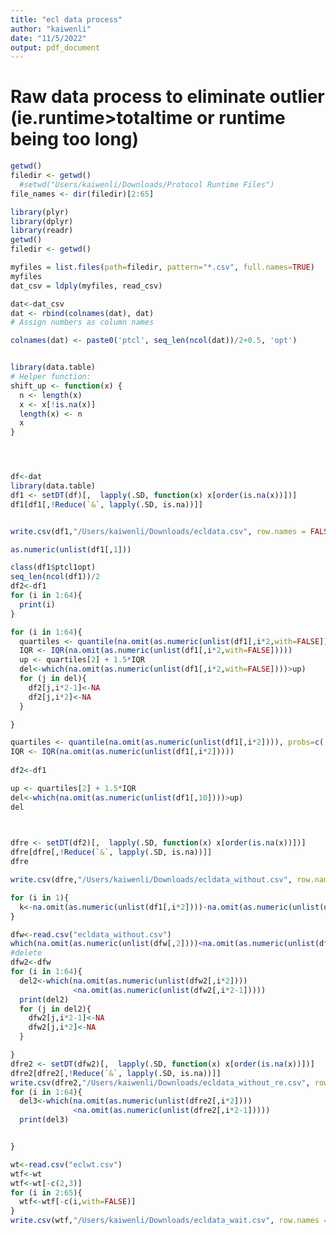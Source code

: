 ```yaml
---
title: "ecl data process"
author: "kaiwenli"
date: "11/5/2022"
output: pdf_document
---
```

# Raw data process to eliminate outlier (ie.runtime>totaltime or runtime being too long)

```r
getwd()
filedir <- getwd()
  #setwd("Users/kaiwenli/Downloads/Protocol Runtime Files")
file_names <- dir(filedir)[2:65]

```

```r
library(plyr)
library(dplyr)
library(readr)
getwd()
filedir <- getwd()

myfiles = list.files(path=filedir, pattern="*.csv", full.names=TRUE)
myfiles
dat_csv = ldply(myfiles, read_csv)

dat<-dat_csv
dat <- rbind(colnames(dat), dat)
# Assign numbers as column names

colnames(dat) <- paste0('ptcl', seq_len(ncol(dat))/2+0.5, 'opt')



```


```r
library(data.table)
# Helper function:
shift_up <- function(x) {
  n <- length(x)
  x <- x[!is.na(x)]
  length(x) <- n
  x
}




df<-dat
library(data.table)
df1 <- setDT(df)[,  lapply(.SD, function(x) x[order(is.na(x))])]
df1[df1[,!Reduce(`&`, lapply(.SD, is.na))]]


write.csv(df1,"/Users/kaiwenli/Downloads/ecldata.csv", row.names = FALSE)

as.numeric(unlist(df1[,1]))


```

```r

class(df1$ptcl1opt)
seq_len(ncol(df1))/2
df2<-df1
for (i in 1:64){
  print(i)
}

for (i in 1:64){
  quartiles <- quantile(na.omit(as.numeric(unlist(df1[,i*2,with=FALSE]))), probs=c(.25, .75), na.rm = FALSE)
  IQR <- IQR(na.omit(as.numeric(unlist(df1[,i*2,with=FALSE]))))
  up <- quartiles[2] + 1.5*IQR 
  del<-which(na.omit(as.numeric(unlist(df1[,i*2,with=FALSE])))>up)
  for (j in del){
    df2[j,i*2-1]<-NA
    df2[j,i*2]<-NA
  }

}

quartiles <- quantile(na.omit(as.numeric(unlist(df1[,i*2]))), probs=c(.25, .75), na.rm = FALSE)
IQR <- IQR(na.omit(as.numeric(unlist(df1[,i*2]))))
 
df2<-df1

up <- quartiles[2] + 1.5*IQR 
del<-which(na.omit(as.numeric(unlist(df1[,10])))>up)
del

 
```

```r
dfre <- setDT(df2)[,  lapply(.SD, function(x) x[order(is.na(x))])]
dfre[dfre[,!Reduce(`&`, lapply(.SD, is.na))]]
dfre

write.csv(dfre,"/Users/kaiwenli/Downloads/ecldata_without.csv", row.names = FALSE)

for (i in 1){
  k<-na.omit(as.numeric(unlist(df1[,i*2])))-na.omit(as.numeric(unlist(df1[,i*2-1])))
}

dfw<-read.csv("ecldata_without.csv")
which(na.omit(as.numeric(unlist(dfw[,2])))<na.omit(as.numeric(unlist(dfw[,1]))))
#delete 
dfw2<-dfw
for (i in 1:64){
  del2<-which(na.omit(as.numeric(unlist(dfw2[,i*2])))
              <na.omit(as.numeric(unlist(dfw2[,i*2-1]))))
  print(del2)
  for (j in del2){
    dfw2[j,i*2-1]<-NA
    dfw2[j,i*2]<-NA
  }

}
dfre2 <- setDT(dfw2)[,  lapply(.SD, function(x) x[order(is.na(x))])]
dfre2[dfre2[,!Reduce(`&`, lapply(.SD, is.na))]]
write.csv(dfre2,"/Users/kaiwenli/Downloads/ecldata_without_re.csv", row.names = FALSE)
for (i in 1:64){
  del3<-which(na.omit(as.numeric(unlist(dfre2[,i*2])))
              <na.omit(as.numeric(unlist(dfre2[,i*2-1]))))
  print(del3)


}
```

```r
wt<-read.csv("eclwt.csv")
wtf<-wt
wtf<-wt[-c(2,3)]
for (i in 2:65){
  wtf<-wtf[-c(i,with=FALSE)]
}
write.csv(wtf,"/Users/kaiwenli/Downloads/ecldata_wait.csv", row.names = FALSE)
```

